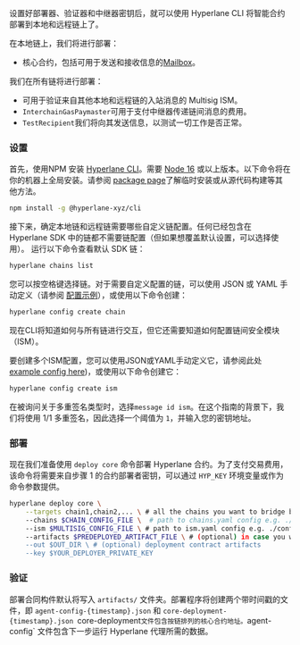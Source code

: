 设置好部署器、验证器和中继器密钥后，就可以使用 Hyperlane CLI 将智能合约部署到本地和远程链上了。

在本地链上，我们将进行部署：

- 核心合约，包括可用于发送和接收信息的[Mailbox](/docs/reference/messaging/messaging-interface)。

我们在所有链将进行部署：

- 可用于验证来自其他本地和远程链的入站消息的 Multisig ISM。
- `InterchainGasPaymaster`可用于支付中继器传递链间消息的费用。
- `TestRecipient`我们将向其发送信息，以测试一切工作是否正常。

### 设置

首先，使用NPM 安装 [Hyperlane CLI](https://www.npmjs.com/package/@hyperlane-xyz/cli)。需要 [Node 16](https://nodejs.org/en/download) 或以上版本。以下命令将在你的机器上全局安装。请参阅 [package page](https://www.npmjs.com/package/@hyperlane-xyz/cli)了解临时安装或从源代码构建等其他方法。

```bash
npm install -g @hyperlane-xyz/cli
```

接下来，确定本地链和远程链需要哪些自定义链配置。任何已经包含在 Hyperlane SDK 中的链都不需要链配置（但如果想覆盖默认设置，可以选择使用）。
运行以下命令查看默认 SDK 链：

```bash
hyperlane chains list
```

您可以按空格键选择链。对于需要自定义配置的链，可以使用 JSON 或 YAML 手动定义（请参阅 [配置示例](https://github.com/hyperlane-xyz/hyperlane-monorepo/blob/main/typescript/cli/examples/chain-config.yaml)），或使用以下命令创建：

```bash
hyperlane config create chain
```

现在CLI将知道如何与所有链进行交互，但它还需要知道如何配置链间安全模块（ISM）。


要创建多个ISM配置，您可以使用JSON或YAML手动定义它，请参阅此处[example config here](https://github.com/hyperlane-xyz/hyperlane-monorepo/blob/v3/typescript/cli/examples/multisig-ism.yaml))，或使用以下命令创建它：

```bash
hyperlane config create ism
```

在被询问关于多重签名类型时，选择`message id ism`。在这个指南的背景下，我们将使用 1/1 多重签名，因此选择一个阈值为 `1`，并输入您的密钥地址。

### 部署

现在我们准备使用 `deploy core` 命令部署 Hyperlane 合约。为了支付交易费用，该命令将需要来自步骤 1 的合约部署者密钥，可以通过 `HYP_KEY` 环境变量或作为命令参数提供。

```bash
hyperlane deploy core \
    --targets chain1,chain2,... \ # all the chains you want to bridge between
    --chains $CHAIN_CONFIG_FILE \  # path to chains.yaml config e.g. ./configs/chains.yaml
    --ism $MULTISIG_CONFIG_FILE \ # path to ism.yaml config e.g. ./configs/ism.yaml
    --artifacts $PREDEPLOYED_ARTIFACT_FILE \ # (optional) in case you want to reuse contracts you've already predeployed
    --out $OUT_DIR \ # (optional) deployment contract artifacts
    --key $YOUR_DEPLOYER_PRIVATE_KEY
```

### 验证

部署合同构件默认将写入 `artifacts/` 文件夹。部署程序将创建两个带时间戳的文件，即 `agent-config-{timestamp}.json` 和 `core-deployment-{timestamp}.json
`core-deployment` 文件包含按链排列的核心合约地址。
`agent-config` 文件包含下一步运行 Hyperlane 代理所需的数据。
